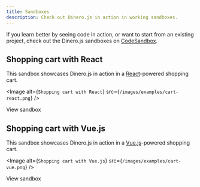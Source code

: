 ```yaml
---
title: Sandboxes
description: Check out Dinero.js in action in working sandboxes.
---
```


If you learn better by seeing code in action, or want to start from an existing project, check out the Dinero.js sandboxes on [CodeSandbox](https://codesandbox.io/).

## Shopping cart with React

This sandbox showcases Dinero.js in action in a [React](https://reactjs.org/)-powered shopping cart.

<Link href="https://codesandbox.io/s/github/dinerojs/dinero.js/tree/main/examples/cart-react">

<Image
  alt={`Shopping cart with React`}
  src={`/images/examples/cart-react.png`}
/>

</Link>

<CenterBlock>

<ButtonLink href="https://codesandbox.io/s/github/dinerojs/dinero.js/tree/main/examples/cart-react">
View sandbox
</ButtonLink>

</CenterBlock>

## Shopping cart with Vue.js

This sandbox showcases Dinero.js in action in a [Vue.js](https://vuejs.org/)-powered shopping cart.

<Link href="https://codesandbox.io/s/github/dinerojs/dinero.js/tree/main/examples/cart-vue">

<Image
  alt={`Shopping cart with Vue.js`}
  src={`/images/examples/cart-vue.png`}
/>

</Link>

<CenterBlock>

<ButtonLink href="https://codesandbox.io/s/github/dinerojs/dinero.js/tree/main/examples/cart-vue">
View sandbox
</ButtonLink>

</CenterBlock>
